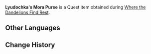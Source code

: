 {{Item Infobox
|id           = 101673
|image        = Item Bag of Mora.png
|type         = Quest Items
|description  = The Mora purse that Lyudochka left behind. It contains a decent sum of Mora, but even Paimon doesn't want to use it.
|source1      = [[Where the Dandelions Find Rest]]
}}
'''Lyudochka's Mora Purse''' is a Quest item obtained during [[Where the Dandelions Find Rest]].

==Other Languages==
{{Other Languages|default_hidden=1
|en      = Lyudochka's Mora Purse
|zhs     = 柳达希卡的摩拉袋
|zhs_rm  = Liǔdáxīkǎ de Mólā Dài
|zht     = 柳達希卡的摩拉袋
|zht_rm  = Liǔdáxīkǎ de Mólā Dài
|ja      = リュドヒカのモラ袋
|ja_rm   = Ryudohika no Mora Bukuro
|ko      = 류다치카의 모라 주머니
|ko_rm   = 
|es      = Bolsa de Mora de Lyudochka
|fr      = Bourse de moras de Lyudochka
|ru      = Людочкин кошелёк с морой
|th      = ถุงใส่ Mora ของ Lyudochka
|th_rm   = 
|vi      = Túi Mora Của Lyudochka
|de      = Lyudochkas Morabörse
|id      = Kantong Mora dari Lyudochka
|pt      = Saco de Mora de Lyudochka
}}

==Change History==
{{Change History|2.4}}